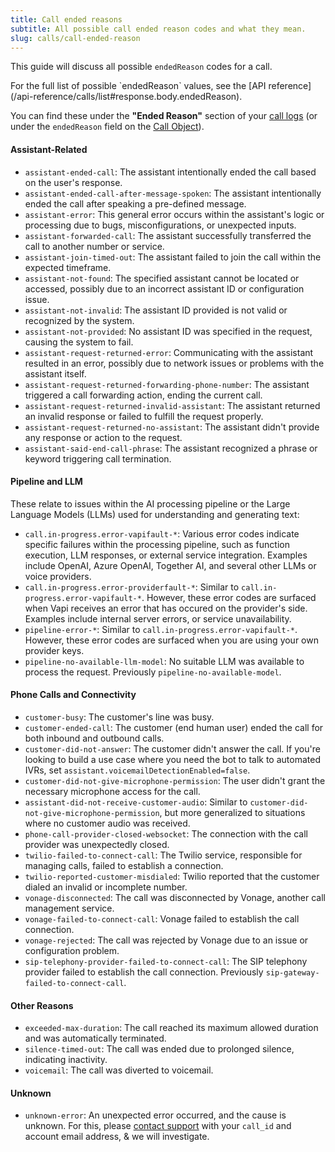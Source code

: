 ```yaml
---
title: Call ended reasons
subtitle: All possible call ended reason codes and what they mean.
slug: calls/call-ended-reason
---
```


This guide will discuss all possible `endedReason` codes for a call.

<Note>
For the full list of possible `endedReason` values, see the [API reference](/api-reference/calls/list#response.body.endedReason).
</Note>

You can find these under the **"Ended Reason"** section of your [call logs](https://dashboard.vapi.ai/calls) (or under the `endedReason` field on the [Call Object](/api-reference/calls/get-call)).

#### Assistant-Related

- `assistant-ended-call`: The assistant intentionally ended the call based on the user's response.
- `assistant-ended-call-after-message-spoken`: The assistant intentionally ended the call after speaking a pre-defined message.
- `assistant-error`: This general error occurs within the assistant's logic or processing due to bugs, misconfigurations, or unexpected inputs.
- `assistant-forwarded-call`: The assistant successfully transferred the call to another number or service.
- `assistant-join-timed-out`: The assistant failed to join the call within the expected timeframe.
- `assistant-not-found`: The specified assistant cannot be located or accessed, possibly due to an incorrect assistant ID or configuration issue.
- `assistant-not-invalid`: The assistant ID provided is not valid or recognized by the system.
- `assistant-not-provided`: No assistant ID was specified in the request, causing the system to fail.
- `assistant-request-returned-error`: Communicating with the assistant resulted in an error, possibly due to network issues or problems with the assistant itself.
- `assistant-request-returned-forwarding-phone-number`: The assistant triggered a call forwarding action, ending the current call.
- `assistant-request-returned-invalid-assistant`: The assistant returned an invalid response or failed to fulfill the request properly.
- `assistant-request-returned-no-assistant`: The assistant didn't provide any response or action to the request.
- `assistant-said-end-call-phrase`: The assistant recognized a phrase or keyword triggering call termination.

#### Pipeline and LLM

These relate to issues within the AI processing pipeline or the Large Language Models (LLMs) used for understanding and generating text:

- `call.in-progress.error-vapifault-*`: Various error codes indicate specific failures within the processing pipeline, such as function execution, LLM responses, or external service integration. Examples include OpenAI, Azure OpenAI, Together AI, and several other LLMs or voice providers.
- `call.in-progress.error-providerfault-*`: Similar to `call.in-progress.error-vapifault-*`. However, these error codes are surfaced when Vapi receives an error that has occured on the provider's side. Examples include internal server errors, or service unavailability.
- `pipeline-error-*`: Similar to `call.in-progress.error-vapifault-*`. However, these error codes are surfaced when you are using your own provider keys.
- `pipeline-no-available-llm-model`: No suitable LLM was available to process the request. Previously `pipeline-no-available-model`.

#### Phone Calls and Connectivity

- `customer-busy`: The customer's line was busy.
- `customer-ended-call`: The customer (end human user) ended the call for both inbound and outbound calls.
- `customer-did-not-answer`: The customer didn't answer the call. If you're looking to build a use case where you need the bot to talk to automated IVRs, set `assistant.voicemailDetectionEnabled=false`.
- `customer-did-not-give-microphone-permission`: The user didn't grant the necessary microphone access for the call.
- `assistant-did-not-receive-customer-audio`: Similar to `customer-did-not-give-microphone-permission`, but more generalized to situations where no customer audio was received.
- `phone-call-provider-closed-websocket`: The connection with the call provider was unexpectedly closed.
- `twilio-failed-to-connect-call`: The Twilio service, responsible for managing calls, failed to establish a connection.
- `twilio-reported-customer-misdialed`: Twilio reported that the customer dialed an invalid or incomplete number.
- `vonage-disconnected`: The call was disconnected by Vonage, another call management service.
- `vonage-failed-to-connect-call`: Vonage failed to establish the call connection.
- `vonage-rejected`: The call was rejected by Vonage due to an issue or configuration problem.
- `sip-telephony-provider-failed-to-connect-call`: The SIP telephony provider failed to establish the call connection. Previously `sip-gateway-failed-to-connect-call`.

#### Other Reasons

- `exceeded-max-duration`: The call reached its maximum allowed duration and was automatically terminated.
- `silence-timed-out`: The call was ended due to prolonged silence, indicating inactivity.
- `voicemail`: The call was diverted to voicemail.

#### Unknown

- `unknown-error`: An unexpected error occurred, and the cause is unknown. For this, please [contact support](/support) with your `call_id` and account email address, & we will investigate.
